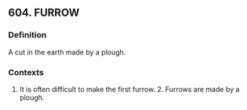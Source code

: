 ## 604. FURROW
### Definition
A cut in the earth made by a plough.

### Contexts
1. It is often difficult to make the first furrow. 2. Furrows are made by a plough.

